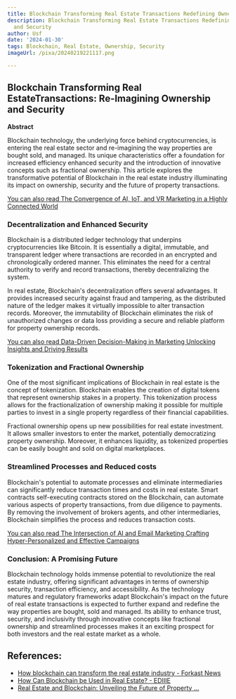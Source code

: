 ```yaml
---
title: Blockchain Transforming Real Estate Transactions Redefining Ownership and Security
description: Blockchain Transforming Real Estate Transactions Redefining Ownership
  and Security
author: Usf
date: '2024-01-30'
tags: Blockchain, Real Estate, Ownership, Security
imageUrl: /pixa/20240219221117.png

---
```

## Blockchain Transforming Real EstateTransactions: Re-Imagining  Ownership and Security

**Abstract**

Blockchain technology, the underlying force  behind cryptocurrencies, is entering the real estate sector and re-imagining the way properties are bought sold, and managed. Its unique characteristics offer a foundation  for increased efficiency enhanced  security and the introduction of innovative concepts such as fractional ownership. This article explores the transformative potential of Blockchain in the real estate industry  illuminating its impact on  ownership, security and  the future of property transactions.

[You can also read The Convergence of AI, IoT, and VR Marketing in a Highly Connected World](The%20Convergence%20of%20AI%2C%20IoT%2C%20and%20VR%20Marketing%20in%20a%20Highly%20Connected%20World)


### Decentralization and Enhanced Security

Blockchain is a distributed ledger  technology that underpins cryptocurrencies like Bitcoin. It is essentially a digital,  immutable, and transparent ledger  where  transactions are recorded in an encrypted and chronologically ordered manner. This eliminates the need for a central authority to verify  and record  transactions, thereby decentralizing  the system.

In real  estate, Blockchain's decentralization offers several advantages. It provides increased security against fraud and tampering, as the distributed nature of the ledger makes it virtually impossible to alter transaction records. Moreover, the immutability of Blockchain eliminates the risk of unauthorized changes or data loss providing a secure and reliable platform  for property ownership records.

[You can also read  Data-Driven Decision-Making  in  Marketing Unlocking Insights and Driving Results](Data-Driven%20Decision-Making%20in%20Marketing%20Unlocking%20Insights%20and%20Driving%20Results)


### Tokenization and Fractional Ownership

One of the most significant implications of Blockchain  in real estate is  the concept of tokenization. Blockchain enables the creation of digital tokens that represent ownership stakes  in a property. This tokenization process allows for the fractionalization of ownership making  it possible for multiple parties to invest in a single property regardless  of their financial capabilities.

Fractional ownership opens up new possibilities for real estate  investment. It allows smaller investors  to enter the market, potentially democratizing property ownership. Moreover, it enhances liquidity,  as tokenized properties can be easily bought and sold on digital  marketplaces.

###  Streamlined Processes and Reduced costs

Blockchain's potential to automate processes and eliminate intermediaries can significantly reduce transaction times and costs in real estate. Smart  contracts self-executing contracts stored on the Blockchain,  can automate various aspects of property transactions, from due diligence to payments. By removing the involvement  of brokers agents, and other intermediaries, Blockchain simplifies the process and reduces transaction costs.

[You can also read The  Intersection of AI and  Email Marketing Crafting Hyper-Personalized and Effective Campaigns](The%20Intersection%20of%20AI%20and%20Email%20Marketing%20Crafting%20Hyper-Personalized%20and%20Effective%20Campaigns)


### Conclusion: A Promising Future

Blockchain technology holds immense potential to revolutionize the real estate industry, offering significant  advantages  in terms of ownership security, transaction efficiency, and accessibility. As the  technology matures and  regulatory frameworks adapt Blockchain's impact  on the future of real estate  transactions  is expected  to further expand and redefine  the way properties are bought, sold and managed. Its ability  to  enhance trust, security, and inclusivity through innovative concepts like fractional ownership and streamlined processes makes it an exciting prospect for both  investors and the real estate market as  a whole.

## References:
- [How blockchain can transform the real estate industry - Forkast News](https://forkast.news/how-blockchain-can-transform-real-estate-industry/)
- [How Can Blockchain be Used in Real Estate? - EDIIIE](https://www.ediiie.com/blog/how-can-blockchain-be-used-in-real-estate/)
- [Real Estate and Blockchain: Unveiling the Future of Property ...](https://www.latterly.org/real-estate-and-blockchain/)
